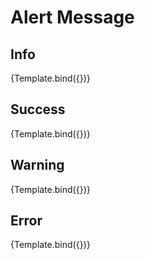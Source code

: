 

<Meta title="Patterns/Feedback/Alert Message" />


# Alert Message

## Info

<Canvas>
  <Story name="Info" args={{ typeMessage: 'info' }}>
    {Template.bind({})}
  </Story>
</Canvas>

<ArgsTable story="Info" />

## Success

<Canvas>
  <Story name="Success" args={{ typeMessage: 'success' }}>
    {Template.bind({})}
  </Story>
</Canvas>

<ArgsTable story="Success" />

## Warning

<Canvas>
  <Story name="Warning" args={{ typeMessage: 'warning' }}>
    {Template.bind({})}
  </Story>
</Canvas>

<ArgsTable story="Warning" />

## Error

<Canvas>
  <Story name="Error" args={{ typeMessage: 'error' }}>
    {Template.bind({})}
  </Story>
</Canvas>

<ArgsTable story="Error" />
